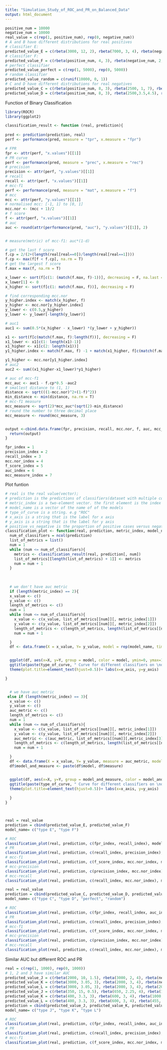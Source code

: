 ```yaml
---
title: "Simulation_Study_of_ROC_and_PR_on_Balanced_Data"
output: html_document
---
```


```r
positive_num = 10000
negative_num = 10000
real_value = c(rep(1, positive_num), rep(0, negative_num))
# A and B have different distributions for real positives 
# classifier E:
predicted_value_E = c(rbeta(3000, 12, 2), rbeta(7000, 3, 4), rbeta(negative_num, 2, 3))
# classifier F:
predicted_value_F = c(rbeta(positive_num, 4, 3), rbeta(negative_num, 2, 3))
# perfect classifier
predicted_value_perfect = c(rep(1, 5000), rep(0, 5000))
# random classifier
predicted_value_random = c(runif(10000, 0, 1))
# C and D have different distributions for real negatives 
predicted_value_C = c(rbeta(positive_num, 8, 3), rbeta(2500, 1, 7), rbeta(2500,4, 4))
predicted_value_D = c(rbeta(positive_num, 8, 3), rbeta(2500,3.5,4.5), rbeta(2500,3, 5))


```

Function of Binary Classification
```r
library(ROCR)
library(ggplot2)

classification_result <- function (real, prediction){
  
pred <- prediction(prediction, real)
perf <- performance(pred, measure = "tpr", x.measure = "fpr")

# FPR
fpr <- attr(perf, "x.values")[[1]]
# PR curve
perf <- performance(pred, measure = "prec", x.measure = "rec")
# precision
precision <- attr(perf, "y.values")[[1]]
# recall
recall <- attr(perf, "x.values")[[1]]
# mcc-f1
perf <- performance(pred, measure = "mat", x.measure = "f")
# mcc
mcc <- attr(perf, "y.values")[[1]]
# normalised mcc: [-1, 1] to [0, 1]
mcc.nor <- (mcc + 1)/2
# f score
f <- attr(perf, "x.values")[[1]]   
# auc
auc <- round(attr(performance(pred, "auc"), "y.values")[[1]], 2)


# measure(metric) of mcc-f1: auc*(1-d)

# get the last f score
f.cp = 2/(2+(length(real[real==0])/length(real[real==1])))
f.cp <- max(f[f < f.cp], na.rm = T)
# get the largest f score
f.max = max(f, na.rm = T)

x_lower <- sort(f[c(1: (match(f.max, f)-1))], decreasing = F, na.last = F)
x_lower[1] <- 0
x_higher <- sort(f[c(1: match(f.max, f))], decreasing = F)

# find corresponding mcc.nor
y_higher.index <- match(x_higher, f)
y_higher <- mcc.nor[y_higher.index]
y_lower <- c(0.5,y_higher)
y_lower <- y_lower[-length(y_lower)]

# auc1
auc1 <- sum(0.5*(x_higher - x_lower) *(y_lower + y_higher))

x1 <- sort(f[c(match(f.max, f):length(f))], decreasing = F)
x1_lower <- x1[c(1: length(x1)-1)]
x1_higher <- x1[c(2: length(x1))]
y1_higher.index <- match(f.max, f) -1 + match(x1_higher, f[c(match(f.max, f):length(f))])

y1_higher <- mcc.nor[y1_higher.index]
# auc2
auc2 <- sum((x1_higher-x1_lower)*y1_higher)

# auc of mcc-f1
mcc_auc <- auc1 - f.cp*0.5 -auc2
# smallest distance to (1, 1)
distance <- sqrt(((1-mcc.nor)^2+(1-f)^2))
min_distance <- min(distance, na.rm = T)
# mcc-f1 measure
mcc_measure <- sqrt(2)*mcc_auc*(sqrt(2)-min_distance)
# round the number to three decimal place
mcc_measure <- round(mcc_measure, 3)


output <-cbind.data.frame(fpr, precision, recall, mcc.nor, f, auc, mcc_measure)
  return(output)
}

fpr_index = 1
precision_index = 2
recall_index = 3
mcc.nor_index = 4
f_score_index = 5
auc_index = 6
mcc_measure_index = 7

```

Plot funtion
```r
# real is the real value(vector); 
# prediction is the predictions of classifiers(dataset with multiple columns and each column stands for the prediction under a classifier)
# metric_index is a two-element vector. the first element is the index of the metric that should be x axis, and the second element is the index of the metric that should be on y axis
# model_name is a vector of the name of of the models
# type_of_curve is a string. e.g "ROC"
# x_axis is a string that is the label for x axis
# y_axis is a string that is the label for y axis
# positive_vs_negative is the proportion of positive cases versus negative cases
classification_plot <- function(real, prediction, metric_index, model_name, type_of_curve, x_axis, y_axis, positive_vs_negative){
  num_of_classifiers = ncol(prediction)
  list_of_metrics = list()
  num = 1
  while (num <= num_of_classifiers){
    metrics <- classification_result(real, prediction[, num])
    list_of_metrics[[length(list_of_metrics) + 1]] <- metrics
    num = num + 1
  }
  
  
  
  # we don't have auc metric
  if (length(metric_index) == 2){
  x_value <- c()
  y_value <- c()
  length_of_metrics <- c()
  num = 1
  while (num <= num_of_classifiers){
    x_value <- c(x_value, list_of_metrics[[num]][, metric_index[1]])
    y_value <- c(y_value, list_of_metrics[[num]][, metric_index[2]])
    length_of_metrics <- c(length_of_metrics, length(list_of_metrics[[num]][, metric_index[1]]))
    num = num + 1

  }
  df <- data.frame(X = x_value, Y= y_value, model = rep(model_name, times = length_of_metrics))


  ggplot(df, aes(x=X, y=Y, group = model, color = model, ymin=0, ymax=1, xmin=0, xmax=1 )) + geom_point(size = 0.2, shape = 21, fill="white")+
  ggtitle(paste(type_of_curve, " Curve for different classifiers on \ndata set with positive versus negative" , positive_vs_negative)) +
  theme(plot.title=element_text(hjust=0.5))+ labs(x=x_axis, y=y_axis)

}


  # we have auc metric
 else if (length(metric_index) == 3){
  x_value <- c()
  y_value <- c()
  auc_metric <- c()
  length_of_metrics <- c()
  num = 1
  while (num <= num_of_classifiers){
    x_value <- c(x_value, list_of_metrics[[num]][, metric_index[1]])
    y_value <- c(y_value, list_of_metrics[[num]][, metric_index[2]])
    auc_metric <- c(auc_metric, list_of_metrics[[num]][,metric_index[3]])
    length_of_metrics <- c(length_of_metrics, length(list_of_metrics[[num]][, metric_index[1]]))
    num = num + 1

  }
  df <- data.frame(X = x_value, Y= y_value, measure = auc_metric, model = rep(model_name, times = length_of_metrics))
  df$model_and_measure <- paste(df$model, df$measure)


  ggplot(df, aes(x=X, y=Y, group = model_and_measure, color = model_and_measure,ymin=0, ymax=1, xmin=0, xmax=1 )) + geom_point(size = 0.2, shape = 21, fill="white")+
  ggtitle(paste(type_of_curve, " Curve for different classifiers on \ndata set with positive versus negative" , positive_vs_negative)) +
  theme(plot.title=element_text(hjust=0.5))+ labs(x=x_axis, y=y_axis)
    
  }
}




```


```r
real = real_value
prediction = cbind(predicted_value_E, predicted_value_F)
model_name= c("type E", "type F")

# ROC 
classification_plot(real, prediction, c(fpr_index, recall_index), model_name, "ROC", "FPR", "Recall","10000:10000")
# PR
classification_plot(real, prediction, c(recall_index, precision_index), model_name,  "PR", "Recall", "Precision","10000:10000")
# mcc-f1
classification_plot(real, prediction, c(f_score_index, mcc.nor_index, mcc_measure_index), model_name,  "mcc-f1", "F1", "MCC", "10000:10000")
# mcc-precision
classification_plot(real, prediction, c(precision_index, mcc.nor_index), model_name, "mcc-precision", "Precision", "MCC", "10000:10000")
# mcc-recall
classification_plot(real, prediction, c(recall_index, mcc.nor_index), model_name, "mcc-recall", "Recall", "MCC", "10000:10000")
```

```r
real = real_value
prediction = cbind(predicted_value_C, predicted_value_D, predicted_value_perfect, predicted_value_random)
model_name= c("type C", "type D", "perfect", "random")

# ROC 
classification_plot(real, prediction, c(fpr_index, recall_index, auc_index), model_name, "ROC", "FPR", "Recall","5000:5000")
# PR
classification_plot(real, prediction, c(recall_index, precision_index), model_name,  "PR", "Recall", "Precision","5000:5000")
# mcc-f1
classification_plot(real, prediction, c(f_score_index, mcc.nor_index, mcc_measure_index), model_name,  "mcc-f1", "F1", "MCC", "5000:5000")
# mcc-precision
classification_plot(real, prediction, c(precision_index, mcc.nor_index), model_name, "mcc-precision", "Precision", "MCC", "5000:5000")
# mcc-recall
classification_plot(real, prediction, c(recall_index, mcc.nor_index), model_name, "mcc-recall", "Recall", "MCC", "5000:5000")
```

Similar AUC but different ROC and PR 
```r
real = c(rep(1, 1000), rep(0, 1000))
# 1, 2 and 3 have similar AUC
predicted_value_J = c(rbeta(2000, 10, 1.5), rbeta(3000, 2, 4), rbeta(negative_num, 2, 4))
predicted_value_K = c(rbeta(3000, 3.05, 3), rbeta(2000, 3, 4), rbeta(negative_num, 2, 4))
predicted_value_L = c(rbeta(3000, 3.05, 3), rbeta(2000, 3, 4), rbeta(2000, 1, 12), rbeta(3000, 4, 4.5))
predicted_value_J = c(rbeta(350, 15, 0.5), rbeta(650, 2.25, 4), rbeta(1000, 2, 4))
predicted_value_K = c(rbeta(400, 3.3, 3), rbeta(600, 3, 4), rbeta(1000, 2, 4))
predicted_value_L = c(rbeta(400, 3.3, 3), rbeta(600, 3, 4), rbeta(455, 1, 10), rbeta(545, 4, 4.5))
prediction = cbind(predicted_value_J, predicted_value_K, predicted_value_L)
model_name= c("type J", "type K", "type L")

# ROC 
classification_plot(real, prediction, c(fpr_index, recall_index, auc_index), model_name, "ROC", "FPR", "Recall","1000:1000")
# PR
classification_plot(real, prediction, c(recall_index, precision_index), model_name,  "PR", "Recall", "Precision","1000:1000")
# mcc-f1
classification_plot(real, prediction, c(f_score_index, mcc.nor_index, mcc_measure_index), model_name,  "mcc-f1", "F1", "MCC", "1000:1000")
```


